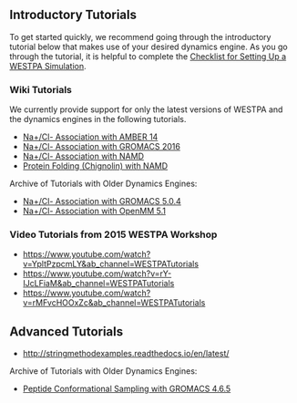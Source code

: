 == Introductory Tutorials ==

To get started quickly, we recommend going through the introductory tutorial below that makes use of your desired dynamics engine. As you go through the tutorial, it is helpful to complete the [[Checklist for Setting Up a WESTPA Simulation]].

=== Wiki Tutorials ===
We currently provide support for only the latest versions of WESTPA and the dynamics engines in the following tutorials.
* [[Na+/Cl- Association with AMBER 14]] 
* [[Na+/Cl- Association with GROMACS 2016]] 
* [[Na+/Cl- Association with NAMD]] 
* [[Protein Folding (Chignolin) with NAMD]]

Archive of Tutorials with Older Dynamics Engines:
* [[Na+/Cl- Association with GROMACS 5.0.4]] 
* [[Na+/Cl- Association with OpenMM 5.1]]

=== Video Tutorials from 2015 WESTPA Workshop ===
* [[Introduction to the WESTPA software package|https://www.youtube.com/watch?v=YpltPzpcmLY&amp;ab_channel=WESTPATutorials]] 
* [[WESTPA with BioNetGen (systems biology software)|https://www.youtube.com/watch?v=rY-IJcLFiaM&amp;ab_channel=WESTPATutorials]] 
* [[WESTPA analysis tools|https://www.youtube.com/watch?v=rMFvcHOOxZc&amp;ab_channel=WESTPATutorials]]

== Advanced Tutorials ==
* [[Weighted Ensemble-Based String Method|http://stringmethodexamples.readthedocs.io/en/latest/]]

Archive of Tutorials with Older Dynamics Engines:
* [[Peptide Conformational Sampling with GROMACS 4.6.5]]

